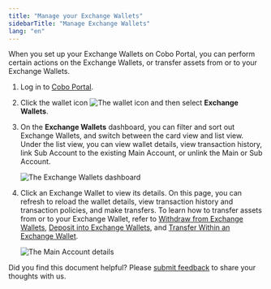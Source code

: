 ```yaml
---
title: "Manage your Exchange Wallets"
sidebarTitle: "Manage Exchange Wallets"
lang: "en"
---
```


When you set up your Exchange Wallets on Cobo Portal, you can perform certain actions on the Exchange Wallets, or transfer assets from or to your Exchange Wallets. 

1. Log in to [Cobo Portal](https://portal.cobo.com/login).
2. Click the wallet icon <img src="/en/images/exchange-wallet/1.png" className="icon" alt="The wallet icon" /> and then select **Exchange Wallets**.
3. On the **Exchange Wallets** dashboard, you can filter and sort out Exchange Wallets, and switch between the card view and list view.
Under the list view, you can view wallet details, view transaction history, link Sub Account to the existing Main Account, or unlink the Main or Sub Account.

    <img src="/en/images/exchange-wallet/wallet_overview.png" className="screenshot_full_screen" alt="The Exchange Wallets dashboard" />

4. Click an Exchange Wallet to view its details. On this page, you can refresh to reload the wallet details, view transaction history and transaction policies, and make transfers. To learn how to transfer assets from or to your Exchange Wallet, refer to [Withdraw from Exchange Wallets](/en/portal/transfers/from-exchange-wallets), [Deposit into Exchange Wallets](/en/portal/exchange-wallets/transfers), and [Transfer Within an Exchange Wallet]().

    <img src="/en/images/exchange-wallet/main_account.png" className="screenshot_full_screen" alt="The Main Account details" />



<Tip>Did you find this document helpful? Please [submit feedback](https://forms.zohopublic.com/cobo/form/DocumentFeedbackForm/formperma/QvLOhxJv1_JMsJ-1dleZ8Itb_7rzN-LtgvsDdxosoVI?referrername=manuals) to share your thoughts with us.</Tip>